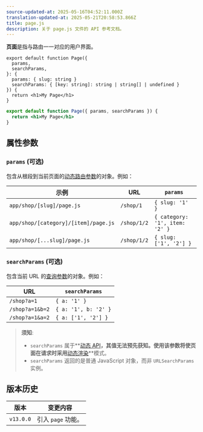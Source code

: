```yaml
---
source-updated-at: 2025-05-16T04:52:11.000Z
translation-updated-at: 2025-05-21T20:58:53.866Z
title: page.js
description: 关于 page.js 文件的 API 参考文档。
---
```


**页面**是指与路由一一对应的用户界面。

```tsx filename="app/blog/[slug]/page.tsx" switcher
export default function Page({
  params,
  searchParams,
}: {
  params: { slug: string }
  searchParams: { [key: string]: string | string[] | undefined }
}) {
  return <h1>My Page</h1>
}
```

```jsx filename="app/blog/[slug]/page.js" switcher
export default function Page({ params, searchParams }) {
  return <h1>My Page</h1>
}
```

## 属性参数

### `params` (可选)

包含从根段到当前页面的[动态路由参数](/docs/app/building-your-application/routing/dynamic-routes)的对象。例如：

| 示例                                  | URL         | `params`                       |
| ------------------------------------- | ----------- | ------------------------------ |
| `app/shop/[slug]/page.js`            | `/shop/1`   | `{ slug: '1' }`                |
| `app/shop/[category]/[item]/page.js` | `/shop/1/2` | `{ category: '1', item: '2' }` |
| `app/shop/[...slug]/page.js`         | `/shop/1/2` | `{ slug: ['1', '2'] }`         |

### `searchParams` (可选)

包含当前 URL 的[查询参数](https://developer.mozilla.org/docs/Learn/Common_questions/What_is_a_URL#parameters)的对象。例如：

| URL             | `searchParams`       |
| --------------- | -------------------- |
| `/shop?a=1`     | `{ a: '1' }`         |
| `/shop?a=1&b=2` | `{ a: '1', b: '2' }` |
| `/shop?a=1&a=2` | `{ a: ['1', '2'] }`  |

> **须知**:
>
> - `searchParams` 属于**[动态 API](/docs/app/building-your-application/rendering/server-components#server-rendering-strategies#dynamic-functions)**，其值无法预先获知。使用该参数将使页面在请求时采用**[动态渲染](/docs/app/building-your-application/rendering/server-components#dynamic-rendering)**模式。
> - `searchParams` 返回的是普通 JavaScript 对象，而非 `URLSearchParams` 实例。

## 版本历史

| 版本       | 变更内容               |
| ---------- | ---------------------- |
| `v13.0.0`  | 引入 `page` 功能。     |
